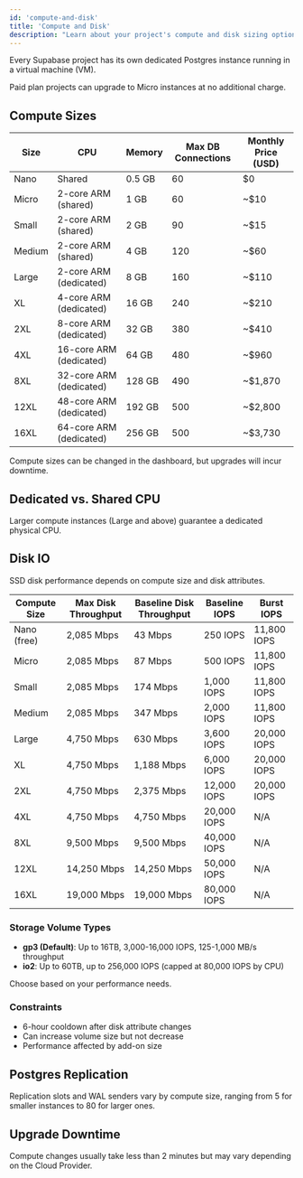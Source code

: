 ```yaml
---
id: 'compute-and-disk'
title: 'Compute and Disk'
description: "Learn about your project's compute and disk sizing options."
---
```


Every Supabase project has its own dedicated Postgres instance running in a virtual machine (VM).

<Admonition type="note">
Paid plan projects can upgrade to Micro instances at no additional charge.
</Admonition>

## Compute Sizes

| Size   | CPU                     | Memory | Max DB Connections | Monthly Price (USD) |
|--------|-------------------------|--------|--------------------|--------------------|
| Nano   | Shared                  | 0.5 GB | 60                 | $0                 |
| Micro  | 2-core ARM (shared)     | 1 GB   | 60                 | ~$10               |
| Small  | 2-core ARM (shared)     | 2 GB   | 90                 | ~$15               |
| Medium | 2-core ARM (shared)     | 4 GB   | 120                | ~$60               |
| Large  | 2-core ARM (dedicated)  | 8 GB   | 160                | ~$110              |
| XL     | 4-core ARM (dedicated)  | 16 GB  | 240                | ~$210              |
| 2XL    | 8-core ARM (dedicated)  | 32 GB  | 380                | ~$410              |
| 4XL    | 16-core ARM (dedicated) | 64 GB  | 480                | ~$960              |
| 8XL    | 32-core ARM (dedicated) | 128 GB | 490                | ~$1,870            |
| 12XL   | 48-core ARM (dedicated) | 192 GB | 500                | ~$2,800            |
| 16XL   | 64-core ARM (dedicated) | 256 GB | 500                | ~$3,730            |

Compute sizes can be changed in the dashboard, but upgrades will incur downtime.

## Dedicated vs. Shared CPU

Larger compute instances (Large and above) guarantee a dedicated physical CPU.

## Disk IO

SSD disk performance depends on compute size and disk attributes.

| Compute Size | Max Disk Throughput | Baseline Disk Throughput | Baseline IOPS | Burst IOPS |
|--------------|---------------------|--------------------------|---------------|------------|
| Nano (free)  | 2,085 Mbps          | 43 Mbps                  | 250 IOPS      | 11,800 IOPS|
| Micro        | 2,085 Mbps          | 87 Mbps                  | 500 IOPS      | 11,800 IOPS|
| Small        | 2,085 Mbps          | 174 Mbps                 | 1,000 IOPS    | 11,800 IOPS|
| Medium       | 2,085 Mbps          | 347 Mbps                 | 2,000 IOPS    | 11,800 IOPS|
| Large        | 4,750 Mbps          | 630 Mbps                 | 3,600 IOPS    | 20,000 IOPS|
| XL           | 4,750 Mbps          | 1,188 Mbps               | 6,000 IOPS    | 20,000 IOPS|
| 2XL          | 4,750 Mbps          | 2,375 Mbps               | 12,000 IOPS   | 20,000 IOPS|
| 4XL          | 4,750 Mbps          | 4,750 Mbps               | 20,000 IOPS   | N/A        |
| 8XL          | 9,500 Mbps          | 9,500 Mbps               | 40,000 IOPS   | N/A        |
| 12XL         | 14,250 Mbps         | 14,250 Mbps              | 50,000 IOPS   | N/A        |
| 16XL         | 19,000 Mbps         | 19,000 Mbps              | 80,000 IOPS   | N/A        |

### Storage Volume Types

- **gp3 (Default)**: Up to 16TB, 3,000-16,000 IOPS, 125-1,000 MB/s throughput
- **io2**: Up to 60TB, up to 256,000 IOPS (capped at 80,000 IOPS by CPU)

Choose based on your performance needs.

### Constraints

- 6-hour cooldown after disk attribute changes
- Can increase volume size but not decrease
- Performance affected by add-on size

## Postgres Replication

Replication slots and WAL senders vary by compute size, ranging from 5 for smaller instances to 80 for larger ones.

## Upgrade Downtime

Compute changes usually take less than 2 minutes but may vary depending on the Cloud Provider.
